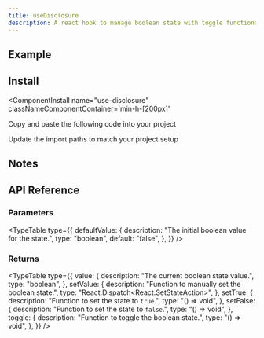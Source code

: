```yaml
---
title: useDisclosure
description: A react hook to manage boolean state with toggle functionality.
---
```


## Example

<ComponentPreview
  name="use-disclosure-ex-01"
  classNameComponentContainer='min-h-[200px]'
/>


## Install
<ComponentInstall
  name="use-disclosure"
  classNameComponentContainer='min-h-[200px]'
>
<CLIInstall  name="use-disclosure"   />

<ManualInstall>

<Steps>

<Step>

Copy and paste the following code into your project

</Step>

<ComponentSource name="use-disclosure"/>

<Step>

Update the import paths to match your project setup

</Step>

</Steps>


</ManualInstall>


</ComponentInstall>


## Notes


## API Reference

### Parameters

<TypeTable
  type={{
    defaultValue: {
      description: "The initial boolean value for the state.",
      type: "boolean",
      default: "false",
    },
  }}
/>

### Returns
<TypeTable
  type={{
    value: {
      description: "The current boolean state value.",
      type: "boolean",
    },
    setValue: {
      description: "Function to manually set the boolean state.",
      type: "React.Dispatch<React.SetStateAction<boolean>>",
    },
    setTrue: {
      description: "Function to set the state to `true`.",
      type: "() => void",
    },
    setFalse: {
      description: "Function to set the state to `false`.",
      type: "() => void",
    },
    toggle: {
      description: "Function to toggle the boolean state.",
      type: "() => void",
    },
  }}
/>